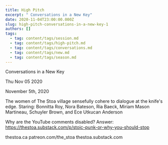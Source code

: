 ```yaml
---
title: High Pitch
excerpt: " Conversations in a New Key"
date: 2020-11-04T23:00:00.000Z
slug: high-pitch-conversations-in-a-new-key-1
authors: []
tags:
  - tag: content/tags/session.md
  - tag: content/tags/high-pitch.md
  - tag: content/tags/conversations.md
  - tag: content/tags/new.md
  - tag: content/tags/season.md
---
```




 Conversations in a New Key

Thu Nov 05 2020

November 5th, 2020

The women of The Stoa village sensefully cohere to dialogue at the knife's edge. Staring: Bonnitta Roy, Nora Bateson, Ria Baeck, Miriam Mason Martineau, Schuyler Brown, and Ece Utkucan Anderson

Why are the YouTube comments disabled? Answer: https://thestoa.substack.com/p/stoic-punk-or-why-you-should-stop

thestoa.ca
patreon.com/the_stoa
thestoa.substack.com


